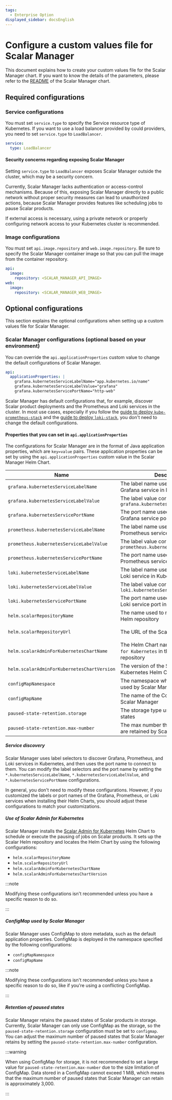 ```yaml
---
tags:
  - Enterprise Option
displayed_sidebar: docsEnglish
---
```


# Configure a custom values file for Scalar Manager

This document explains how to create your custom values file for the Scalar Manager chart. If you want to know the details of the parameters, please refer to the [README](https://github.com/scalar-labs/helm-charts/blob/main/charts/scalar-manager/README.md) of the Scalar Manager chart.

## Required configurations

### Service configurations

You must set `service.type` to specify the Service resource type of Kubernetes. If you want to use a load balancer provided by could providers, you need to set `service.type` to `LoadBalancer`.

```yaml
service:
  type: LoadBalancer
```

#### Security concerns regarding exposing Scalar Manager

Setting `service.type` to `LoadBalancer` exposes Scalar Manager outside the cluster, which may be a security concern.

Currently, Scalar Manager lacks authentication or access-control mechanisms. Because of this, exposing Scalar Manager directly to a public network without proper security measures can lead to unauthorized actions, because Scalar Manager provides features like scheduling jobs to pause Scalar products.

If external access is necessary, using a private network or properly configuring network access to your Kubernetes cluster is recommended.

### Image configurations

You must set `api.image.repository` and `web.image.repository`. Be sure to specify the Scalar Manager container image so that you can pull the image from the container repository.

```yaml
api:
  image:
    repository: <SCALAR_MANAGER_API_IMAGE>
web:
  image:
    repository: <SCALAR_MANAGER_WEB_IMAGE>
```

## Optional configurations

This section explains the optional configurations when setting up a custom values file for Scalar Manager.

### Scalar Manager configurations (optional based on your environment)

You can override the `api.applicationProperties` custom value to change the default configurations of Scalar Manager.

```yaml
api:
  applicationProperties: |
    grafana.kubernetesServiceLabelName="app.kubernetes.io/name"
    grafana.kubernetesServiceLabelValue="grafana"
    grafana.kubernetesServicePortName="http-web"
```

Scalar Manager has default configurations that, for example, discover Scalar product deployments and the Prometheus and Loki services in the cluster. In most use cases, especially if you follow the [guide to deploy `kube-prometheus-stack`](getting-started-monitoring.mdx) and the [guide to deploy `loki-stack`](getting-started-logging.mdx), you don't need to change the default configurations.

#### Properties that you can set in `api.applicationProperties`

The configurations for Scalar Manager are in the format of Java application properties, which are `key=value` pairs. These application properties can be set by using the `api.applicationProperties` custom value in the Scalar Manager Helm Chart.

|Name|Description|Default value|
|---|---|---|
|`grafana.kubernetesServiceLabelName`|The label name used to discover the Grafana service in Kubernetes|`app.kubernetes.io/name`|
|`grafana.kubernetesServiceLabelValue`|The label value corresponding to `grafana.kubernetesServiceLabelName`|`grafana`|
|`grafana.kubernetesServicePortName`|The port name used to discover the Grafana service port in Kubernetes|`http-web`|
|`prometheus.kubernetesServiceLabelName`|The label name used to discover the Prometheus service in Kubernetes|`app`|
|`prometheus.kubernetesServiceLabelValue`|The label value corresponding to `prometheus.kubernetesServiceLabelName`|`kube-prometheus-stack-prometheus`|
|`prometheus.kubernetesServicePortName`|The port name used to discover the Prometheus service port in Kubernetes|`http-web`|
|`loki.kubernetesServiceLabelName`|The label name used to discover the Loki service in Kubernetes|`app`|
|`loki.kubernetesServiceLabelValue`|The label value corresponding to `loki.kubernetesServiceLabelName`|`loki`|
|`loki.kubernetesServicePortName`|The port name used to discover the Loki service port in Kubernetes|`http-metrics`|
|`helm.scalarRepositoryName`|The name used to represent the Scalar Helm repository|`scalar-labs`|
|`helm.scalarRepositoryUrl`|The URL of the Scalar Helm repository|`https://scalar-labs.github.io/helm-charts`|
|`helm.scalarAdminForKubernetesChartName`|The Helm Chart name of `Scalar Admin for Kubernetes` in the Scalar Helm repository|`scalar-admin-for-kubernetes`|
|`helm.scalarAdminForKubernetesChartVersion`|The version of the Scalar Admin for Kubernetes Helm Chart|`1.0.0`|
|`configMapNamespace`|The namespace where the ConfigMap used by Scalar Manager is deployed|`default`|
|`configMapName`|The name of the ConfigMap used by Scalar Manager|`scalar-manager-metadata`|
|`paused-state-retention.storage`|The storage type used to retain paused states|`configmap`|
|`paused-state-retention.max-number`|The max number that the paused states are retained by Scalar Manager|`100`|

##### Service discovery

Scalar Manager uses label selectors to discover Grafana, Prometheus, and Loki services in Kubernetes, and then uses the port name to connect to them. You can modify the label selectors and the port name by setting the `*.kubernetesServiceLabelName`, `*.kubernetesServiceLabelValue`, and `*.kubernetesServicePortName` configurations.

In general, you don't need to modify these configurations. However, if you customized the labels or port names of the Grafana, Prometheus, or Loki services when installing their Helm Charts, you should adjust these configurations to match your customizations.

##### Use of Scalar Admin for Kubernetes

Scalar Manager installs the [Scalar Admin for Kubernetes](https://github.com/scalar-labs/scalar-admin-for-kubernetes) Helm Chart to schedule or execute the pausing of jobs on Scalar products. It sets up the Scalar Helm repository and locates the Helm Chart by using the following configurations:

- `helm.scalarRepositoryName`
- `helm.scalarRepositoryUrl`
- `helm.scalarAdminForKubernetesChartName`
- `helm.scalarAdminForKubernetesChartVersion`

:::note

Modifying these configurations isn't recommended unless you have a specific reason to do so.

:::

##### ConfigMap used by Scalar Manager

Scalar Manager uses ConfigMap to store metadata, such as the default application properties. ConfigMap is deployed in the namespace specified by the following configurations:

- `configMapNamespace`
- `configMapName`

:::note

Modifying these configurations isn't recommended unless you have a specific reason to do so, like if you're using a conflicting ConfigMap.

:::

##### Retention of paused states

Scalar Manager retains the paused states of Scalar products in storage. Currently, Scalar Manager can only use ConfigMap as the storage, so the `paused-state-retention.storage` configuration must be set to `configmap`. You can adjust the maximum number of paused states that Scalar Manager retains by setting the `paused-state-retention.max-number` configuration.

:::warning

When using ConfigMap for storage, it is not recommended to set a large value for `paused-state-retention.max-number` due to the size limitation of ConfigMap. Data stored in a ConfigMap cannot exceed 1 MiB, which means that the maximum number of paused states that Scalar Manager can retain is approximately 3,000.

:::
